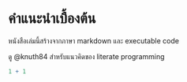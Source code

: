# คำแนะนำเบื้องต้น

หนังสือเล่มนี้สร้างจากภาษา markdown และ executable code

ดู @knuth84 สำหรับแนวคิดของ literate programming

```r
1 + 1
```
